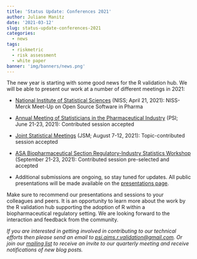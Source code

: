 ```yaml
---
title: 'Status Update: Conferences 2021'
author: Juliane Manitz
date: '2021-03-12'
slug: status-update-conferences-2021
categories:
  - news
tags:
  - riskmetric
  - risk assessment
  - white paper
banner: 'img/banners/news.png'
---
```


The new year is starting with some good news for the R validation hub. We will be able to present our work at a number of different meetings in 2021:

* [National Institute of Statistical Sciences](https://www.niss.org/events/niss-merck-meet-open-source-software-pharma) (NISS; April 21, 2021): NISS-Merck Meet-Up on Open Source Software in Pharma

* [Annual Meeting of Statisticians in the Pharmaceutical Industry](https://psiweb.org/conferences/about-the-conference) (PSI; June 21-23, 2021): Contributed session accepted

* [Joint Statistical Meetings](https://ww2.amstat.org/meetings/jsm/2021/) (JSM; August 7-12, 2021): Topic-contributed session accepted

* [ASA Biopharmaceutical Section Regulatory-Industry Statistics Workshop](https://ww2.amstat.org/meetings/biop/2021/) (September 21-23, 2021): Contributed session pre-selected and accepted

* Additional submissions are ongoing, so stay tuned for updates. All public presentations will be made available on the [presentations page](/present/).

Make sure to recommend our presentations and sessions to your colleagues and peers.
It is an opportunity to learn more about the work by the R validation hub supporting the adoption of R within a biopharmaceutical regulatory setting. We are looking forward to the interaction and feedback from the community.

*If you are interested in getting involved in contributing to our technical efforts then please send an email to [psi.aims.r.validation@gmail.com](mailto:psi.aims.r.validation@gmail.com).  Or join our [mailing list](https://lists.r-consortium.org/g/RConsortium-Validation-Hub) to receive an invite to our quarterly meeting and receive notifications of new blog posts.*
